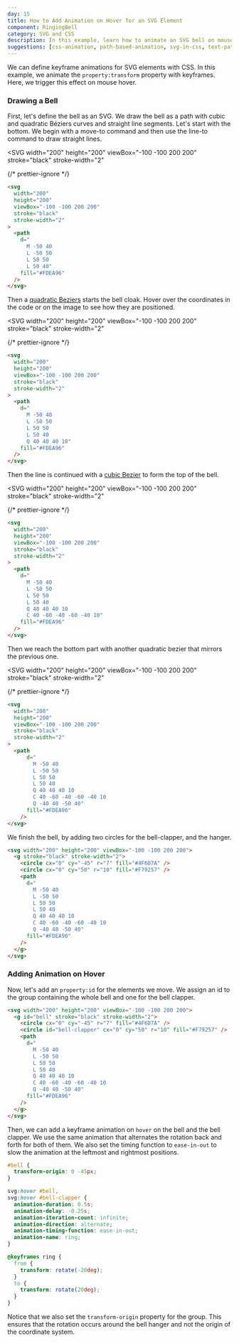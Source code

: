 ```yaml
---
day: 15
title: How to Add Animation on Hover for an SVG Element
component: RingingBell
category: SVG and CSS
description: In this example, learn how to animate an SVG bell on mouse hover using CSS. First, we draw the bell with SVG paths and then add a keyframe animation to rotate the bell and the bell clapper back and forth.
suggestions: [css-animation, path-based-animation, svg-in-css, text-path]
---
```



We can define keyframe animations for SVG elements with CSS. In this example, we animate the `property:transform` property with keyframes. Here, we trigger this effect on mouse hover.

<Prerequisite slug="quadratic-bezier" />

### Drawing a Bell

First, let's define the bell as an SVG. We draw the bell as a path with cubic and quadratic Béziers curves and straight line segments. Let's start with the bottom. We begin with a move-to command and then use the line-to command to draw straight lines.

<Example>

<SVG
  width="200"
  height="200"
  viewBox="-100 -100 200 200"
  stroke="black"
  stroke-width="2"
>
  <Path
    d="
        M -50 40
        L -50 50
        L 50 50
        L 50 40"
    fill="#FDEA96"
    data-element-id="path-1"
  />
</SVG>

{/* prettier-ignore */}
```html
<svg 
  width="200"
  height="200"
  viewBox="-100 -100 200 200"
  stroke="black"
  stroke-width="2"
>
  <path
    d="
      M -50 40
      L -50 50
      L 50 50
      L 50 40"
    fill="#FDEA96"
  />
</svg>
```

</Example>

Then a [quadratic Beziers](./quadratic-bezier) starts the bell cloak. Hover over the coordinates in the code or on the image to see how they are positioned.

<Example>

<SVG
  width="200"
  height="200"
  viewBox="-100 -100 200 200"
  stroke="black"
  stroke-width="2"
>
  <Path
    d="
      M -50 40
      L -50 50
      L 50 50
      L 50 40
      Q 40 40 40 10"
    fill="#FDEA96"
    data-element-id="path-1"
  />
  <Circle cx="40" cy="40" r="2" stroke="none" fill="red" helper />
</SVG>

{/* prettier-ignore */}
```html ins={14}
<svg 
  width="200"
  height="200"
  viewBox="-100 -100 200 200"
  stroke="black"
  stroke-width="2"
>
  <path
    d="
      M -50 40
      L -50 50
      L 50 50
      L 50 40
      Q 40 40 40 10"
    fill="#FDEA96"
  />
</svg>
```

</Example>

Then the line is continued with a [cubic Bezier](./cubic-bezier) to form the top of the bell.

<Example>

<SVG
  width="200"
  height="200"
  viewBox="-100 -100 200 200"
  stroke="black"
  stroke-width="2"
>
  <Circle cx="-40" cy="-60" r="2" stroke="none" fill="red" helper />
  <Circle cx="40" cy="-60" r="2" stroke="none" fill="red" helper />
  <Path
    d="
      M -50 40
      L -50 50
      L 50 50
      L 50 40
      Q 40 40 40 10
      C 40 -60 -40 -60 -40 10"
    fill="#FDEA96"
    data-element-id="path-1"
  />
</SVG>

{/* prettier-ignore */}
```html ins={15}
<svg 
  width="200"
  height="200"
  viewBox="-100 -100 200 200"
  stroke="black"
  stroke-width="2"
>
  <path
    d="
      M -50 40
      L -50 50
      L 50 50
      L 50 40
      Q 40 40 40 10
      C 40 -60 -40 -60 -40 10"
    fill="#FDEA96"
  />
</svg>
```

</Example>

Then we reach the bottom part with another quadratic bezier that mirrors the previous one.

<Example>

<SVG
  width="200"
  height="200"
  viewBox="-100 -100 200 200"
  stroke="black"
  stroke-width="2"
>
  <Path
    d="
      M -50 40
      L -50 50
      L 50 50
      L 50 40
      Q 40 40 40 10
      C 40 -60 -40 -60 -40 10
      Q -40 40 -50 40"
    fill="#FDEA96"
    data-element-id="path-1"
  />
  <Circle cx="-40" cy="40" r="2" stroke="none" fill="red" helper />
</SVG>

{/* prettier-ignore */}
```html ins={16}
<svg 
  width="200"
  height="200"
  viewBox="-100 -100 200 200"
  stroke="black"
  stroke-width="2"
>
  <path
      d="
        M -50 40
        L -50 50
        L 50 50
        L 50 40
        Q 40 40 40 10
        C 40 -60 -40 -60 -40 10
        Q -40 40 -50 40"
      fill="#FDEA96"
    />
</svg>
```

</Example>

We finish the bell, by adding two circles for the bell-clapper, and the hanger.

<Final>

```html ins={3-4}
<svg width="200" height="200" viewBox="-100 -100 200 200">
  <g stroke="black" stroke-width="2">
    <circle cx="0" cy="-45" r="7" fill="#4F6D7A" />
    <circle cx="0" cy="50" r="10" fill="#F79257" />
    <path
      d="
        M -50 40
        L -50 50
        L 50 50
        L 50 40
        Q 40 40 40 10
        C 40 -60 -40 -60 -40 10
        Q -40 40 -50 40"
      fill="#FDEA96"
    />
  </g>
</svg>
```

</Final>

### Adding Animation on Hover

Now, let's add an `property:id` for the elements we move. We assign an id to the group containing the whole bell and one for the bell clapper.

```html ins='id="bell"' ins='id="bell-clapper"'
<svg width="200" height="200" viewBox="-100 -100 200 200">
  <g id="bell" stroke="black" stroke-width="2">
    <circle cx="0" cy="-45" r="7" fill="#4F6D7A" />
    <circle id="bell-clapper" cx="0" cy="50" r="10" fill="#F79257" />
    <path
      d="
        M -50 40
        L -50 50
        L 50 50
        L 50 40
        Q 40 40 40 10
        C 40 -60 -40 -60 -40 10
        Q -40 40 -50 40"
      fill="#FDEA96"
    />
  </g>
</svg>
```

Then, we can add a keyframe animation on `hover` on the bell and the bell clapper. We use the same animation that alternates the rotation back and forth for both of them. We also set the timing function to `ease-in-out` to slow the animation at the leftmost and rightmost positions.

```css "bell" "bell-clapper"
#bell {
  transform-origin: 0 -45px;
}

svg:hover #bell,
svg:hover #bell-clapper {
  animation-duration: 0.5s;
  animation-delay: -0.25s;
  animation-iteration-count: infinite;
  animation-direction: alternate;
  animation-timing-function: ease-in-out;
  animation-name: ring;
}

@keyframes ring {
  from {
    transform: rotate(-20deg);
  }
  to {
    transform: rotate(20deg);
  }
}
```

Notice that we also set the `transform-origin` property for the group. This ensures that the rotation occurs around the bell hanger and not the origin of the coordinate system.
